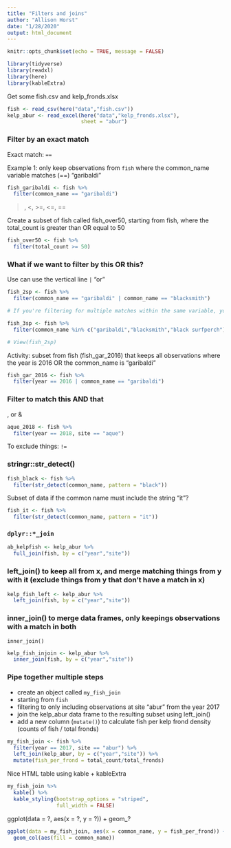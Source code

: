 ```yaml
---
title: "Filters and joins"
author: "Allison Horst"
date: "1/28/2020"
output: html_document
---
```


```r
knitr::opts_chunk$set(echo = TRUE, message = FALSE)

library(tidyverse)
library(readxl)
library(here)
library(kableExtra)
```

Get some fish.csv and kelp_fronds.xlsx

```r
fish <- read_csv(here("data","fish.csv"))
kelp_abur <- read_excel(here("data","kelp_fronds.xlsx"), 
                        sheet = "abur")
```

### Filter by an exact match

Exact match: `==`

Example 1: only keep observations from `fish` where the common_name variable matches (==) "garibaldi"

```r
fish_garibaldi <- fish %>% 
  filter(common_name == "garibaldi")
```

>, <, >=, <=, ==

Create a subset of fish called fish_over50, starting from fish, where the total_count is greater than OR equal to 50

```r
fish_over50 <- fish %>% 
  filter(total_count >= 50)
```

### What if we want to filter by this OR this?

Use can use the vertical line `|` "or" 
```r
fish_2sp <- fish %>% 
  filter(common_name == "garibaldi" | common_name == "blacksmith")

# If you're filtering for multiple matches within the same variable, you can use %in% 

fish_3sp <- fish %>% 
  filter(common_name %in% c("garibaldi","blacksmith","black surfperch"))

# View(fish_2sp)
```

Activity: subset from fish (fish_gar_2016) that keeps all observations where the year is 2016 OR the common_name is "garibaldi" 
```r
fish_gar_2016 <- fish %>% 
  filter(year == 2016 | common_name == "garibaldi")
```

### Filter to match this AND that

, or &
```r
aque_2018 <- fish %>% 
  filter(year == 2018, site == "aque")
```

To exclude things: `!=`

### stringr::str_detect()

```r
fish_black <- fish %>% 
  filter(str_detect(common_name, pattern = "black"))
```

Subset of data if the common name must include the string "it"? 

```r
fish_it <- fish %>% 
  filter(str_detect(common_name, pattern = "it"))
```

### `dplyr::*_join`

```r
ab_kelpfish <- kelp_abur %>% 
  full_join(fish, by = c("year","site"))
```

### left_join() to keep all from x, and merge matching things from y with it (exclude things from y that don't have a match in x)

```r
kelp_fish_left <- kelp_abur %>% 
  left_join(fish, by = c("year","site"))
```

### inner_join() to merge data frames, only keepings observations with a match in both
`inner_join()`

```r
kelp_fish_injoin <- kelp_abur %>% 
  inner_join(fish, by = c("year","site"))
```

### Pipe together multiple steps

- create an object called `my_fish_join`
- starting from `fish`
- filtering to only including observations at site "abur" from the year 2017
- join the kelp_abur data frame to the resulting subset using left_join()
- add a new column (`mutate()`) to calculate fish per kelp frond density (counts of fish / total fronds)

```r
my_fish_join <- fish %>% 
  filter(year == 2017, site == "abur") %>% 
  left_join(kelp_abur, by = c("year","site")) %>% 
  mutate(fish_per_frond = total_count/total_fronds)
```

Nice HTML table using kable + kableExtra

```r

my_fish_join %>% 
  kable() %>% 
  kable_styling(bootstrap_options = "striped",
                full_width = FALSE)
```

ggplot(data = ?, aes(x = ?, y = ?)) +
   geom_?
   
```r
ggplot(data = my_fish_join, aes(x = common_name, y = fish_per_frond)) +
  geom_col(aes(fill = common_name))
```






